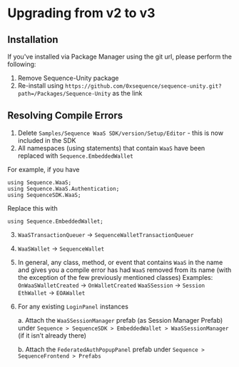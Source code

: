 # Upgrading from v2 to v3 

## Installation

If you've installed via Package Manager using the git url, please perform the following:

1. Remove Sequence-Unity package
2. Re-install using `https://github.com/0xsequence/sequence-unity.git?path=/Packages/Sequence-Unity` as the link

## Resolving Compile Errors

1. Delete `Samples/Sequence WaaS SDK/version/Setup/Editor` - this is now included in the SDK
2. All namespaces (using statements) that contain `WaaS` have been replaced with `Sequence.EmbeddedWallet`

For example, if you have 
``` 
using Sequence.WaaS;
using Sequence.WaaS.Authentication;
using SequenceSDK.WaaS;
```
Replace this with 
```
using Sequence.EmbeddedWallet;
```
3. `WaaSTransactionQueuer` -> `SequenceWalletTransactionQueuer`
4. `WaaSWallet` -> `SequenceWallet`
5. In general, any class, method, or event that contains `WaaS` in the name and gives you a compile error has had `WaaS` removed from its name (with the exception of the few previously mentioned classes)
    Examples:
    `OnWaaSWalletCreated` -> `OnWalletCreated`
    `WaaSSession` -> `Session`
    `EthWallet` -> `EOAWallet`
6. For any existing `LoginPanel` instances
    
    a. Attach the `WaaSSessionManager` prefab (as Session Manager Prefab) under `Sequence > SequenceSDK > EmbeddedWallet > WaaSSessionManager` (if it isn’t already there)
    
    b. Attach the `FederatedAuthPopupPanel` prefab under `Sequence > SequenceFrontend > Prefabs`
